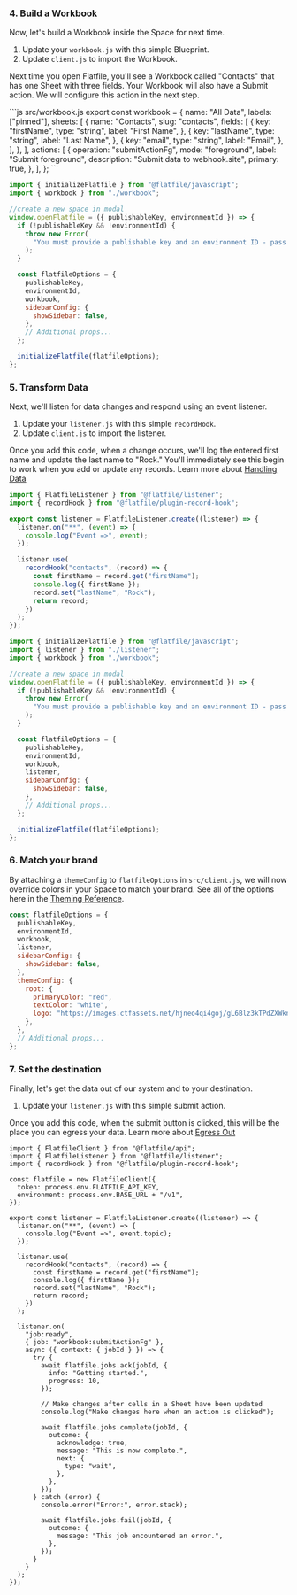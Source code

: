 ### 4. Build a Workbook

Now, let's build a Workbook inside the Space for next time.

1. Update your `workbook.js` with this simple Blueprint.
2. Update `client.js` to import the Workbook.

Next time you open Flatfile, you'll see a Workbook called "Contacts" that has one Sheet with three fields. Your Workbook will also have a Submit action. We will configure this action in the next step.

<CodeGroup>
```js src/workbook.js
export const workbook = {
  name: "All Data",
  labels: ["pinned"],
  sheets: [
    {
      name: "Contacts",
      slug: "contacts",
      fields: [
        {
          key: "firstName",
          type: "string",
          label: "First Name",
        },
        {
          key: "lastName",
          type: "string",
          label: "Last Name",
        },
        {
          key: "email",
          type: "string",
          label: "Email",
        },
      ],
    },
  ],
  actions: [
    {
      operation: "submitActionFg",
      mode: "foreground",
      label: "Submit foreground",
      description: "Submit data to webhook.site",
      primary: true,
    },
  ],
};
```

```js src/client.js
import { initializeFlatfile } from "@flatfile/javascript";
import { workbook } from "./workbook";

//create a new space in modal
window.openFlatfile = ({ publishableKey, environmentId }) => {
  if (!publishableKey && !environmentId) {
    throw new Error(
      "You must provide a publishable key and an environment ID - pass through in index.html"
    );
  }

  const flatfileOptions = {
    publishableKey,
    environmentId,
    workbook,
    sidebarConfig: {
      showSidebar: false,
    },
    // Additional props...
  };

  initializeFlatfile(flatfileOptions);
};
```

</CodeGroup>

### 5. Transform Data

Next, we'll listen for data changes and respond using an event listener.

1. Update your `listener.js` with this simple `recordHook`.
2. Update `client.js` to import the listener.

Once you add this code, when a change occurs, we'll log the entered first name and update the last name to "Rock." You'll immediately see this begin to work when you add or update any records. Learn more about [Handling Data](../../guides/handling-data)

<CodeGroup>

```jsx src/listener.js
import { FlatfileListener } from "@flatfile/listener";
import { recordHook } from "@flatfile/plugin-record-hook";

export const listener = FlatfileListener.create((listener) => {
  listener.on("**", (event) => {
    console.log("Event =>", event);
  });

  listener.use(
    recordHook("contacts", (record) => {
      const firstName = record.get("firstName");
      console.log({ firstName });
      record.set("lastName", "Rock");
      return record;
    })
  );
});
```

```js src/client.js
import { initializeFlatfile } from "@flatfile/javascript";
import { listener } from "./listener";
import { workbook } from "./workbook";

//create a new space in modal
window.openFlatfile = ({ publishableKey, environmentId }) => {
  if (!publishableKey && !environmentId) {
    throw new Error(
      "You must provide a publishable key and an environment ID - pass through in index.html"
    );
  }

  const flatfileOptions = {
    publishableKey,
    environmentId,
    workbook,
    listener,
    sidebarConfig: {
      showSidebar: false,
    },
    // Additional props...
  };

  initializeFlatfile(flatfileOptions);
};
```

</CodeGroup>

### 6. Match your brand

By attaching a `themeConfig` to `flatfileOptions` in `src/client.js`, we will now override colors in your Space to match your brand. See all of the options here in the [Theming Reference](../../guides/theming).

```jsx src/client.js (snippet)
const flatfileOptions = {
  publishableKey,
  environmentId,
  workbook,
  listener,
  sidebarConfig: {
    showSidebar: false,
  },
  themeConfig: {
    root: {
      primaryColor: "red",
      textColor: "white",
      logo: "https://images.ctfassets.net/hjneo4qi4goj/gL6Blz3kTPdZXWknuIDVx/7bb7c73d93b111ed542d2ed426b42fd5/flatfile.svg",
    },
  },
  // Additional props...
};
```

### 7. Set the destination

Finally, let's get the data out of our system and to your destination.

1. Update your `listener.js` with this simple submit action.

Once you add this code, when the submit button is clicked, this will be the place you can egress your data. Learn more about [Egress Out](../../guides/egress)

```tsx src/simple.js
import { FlatfileClient } from "@flatfile/api";
import { FlatfileListener } from "@flatfile/listener";
import { recordHook } from "@flatfile/plugin-record-hook";

const flatfile = new FlatfileClient({
  token: process.env.FLATFILE_API_KEY,
  environment: process.env.BASE_URL + "/v1",
});

export const listener = FlatfileListener.create((listener) => {
  listener.on("**", (event) => {
    console.log("Event =>", event.topic);
  });

  listener.use(
    recordHook("contacts", (record) => {
      const firstName = record.get("firstName");
      console.log({ firstName });
      record.set("lastName", "Rock");
      return record;
    })
  );

  listener.on(
    "job:ready",
    { job: "workbook:submitActionFg" },
    async ({ context: { jobId } }) => {
      try {
        await flatfile.jobs.ack(jobId, {
          info: "Getting started.",
          progress: 10,
        });

        // Make changes after cells in a Sheet have been updated
        console.log("Make changes here when an action is clicked");

        await flatfile.jobs.complete(jobId, {
          outcome: {
            acknowledge: true,
            message: "This is now complete.",
            next: {
              type: "wait",
            },
          },
        });
      } catch (error) {
        console.error("Error:", error.stack);

        await flatfile.jobs.fail(jobId, {
          outcome: {
            message: "This job encountered an error.",
          },
        });
      }
    }
  );
});
```
